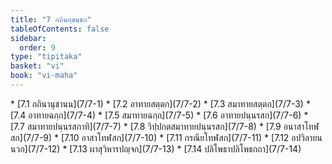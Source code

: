 ```yaml
---
title: "7 กถินกฺขนฺธก"
tableOfContents: false
sidebar:
  order: 9
type: "tipitaka"
basket: "vi"
book: "vi-maha"
---
```



<DynamicBreadcrumb />



<TableOfContents book="vi-maha" section="7">
* [7.1 กถินานุชานน](7/7-1)
* [7.2 อาทายสตฺตก](7/7-2)
* [7.3 สมาทายสตฺตก](7/7-3)
* [7.4 อาทายฉกฺก](7/7-4)
* [7.5 สมาทายฉกฺก](7/7-5)
* [7.6 อาทายปนฺนรสก](7/7-6)
* [7.7 สมาทายปนฺนรสกาทิ](7/7-7)
* [7.8 วิปฺปกตสมาทายปนฺนรสก](7/7-8)
* [7.9 อนาสาโทฬสก](7/7-9)
* [7.10 อาสาโทฬสก](7/7-10)
* [7.11 กรณียโทฬสก](7/7-11)
* [7.12 อปวิลายนนวก](7/7-12)
* [7.13 ผาสุวิหารปญฺจก](7/7-13)
* [7.14 ปลิโพธาปลิโพธกถา](7/7-14)
</TableOfContents>